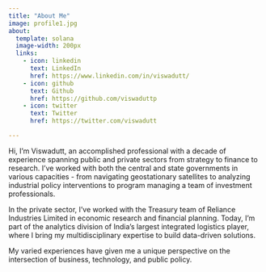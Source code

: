 ```yaml
---
title: "About Me"
image: profile1.jpg
about:
  template: solana
  image-width: 200px
  links:
    - icon: linkedin
      text: LinkedIn
      href: https://www.linkedin.com/in/viswadutt/
    - icon: github
      text: Github
      href: https://github.com/viswaduttp
    - icon: twitter
      text: Twitter
      href: https://twitter.com/viswadutt

---
```


Hi, I'm Viswadutt, an accomplished professional with a decade of experience spanning public and private sectors from strategy to finance to research. I've worked with both the central and state governments in various capacities - from navigating geostationary satellites to analyzing industrial policy interventions to program managing a team of investment professionals. 

In the private sector, I've worked with the Treasury team of Reliance Industries Limited in economic research and financial planning. Today, I'm part of the analytics division of India's largest integrated logistics player, where I bring my multidisciplinary expertise to build data-driven solutions. 

My varied experiences have given me a unique perspective on the intersection of business, technology, and public policy.




